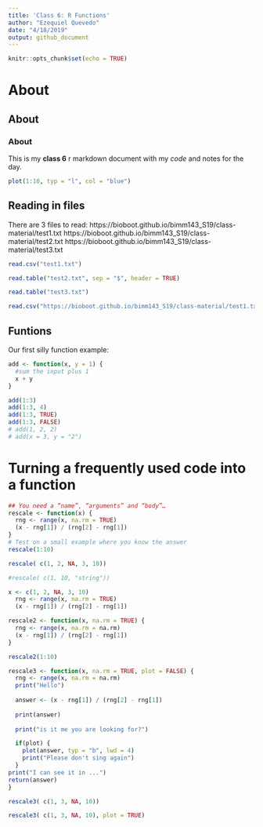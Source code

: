 ```yaml
---
title: 'Class 6: R Functions'
author: "Ezequiel Quevedo"
date: "4/18/2019"
output: github_document
---
```


```r
knitr::opts_chunk$set(echo = TRUE)
```

# About
## About
### About
This is my **class 6** r markdown document with my *code* and notes for the day. 

```r
plot(1:10, typ = "l", col = "blue")
```




## Reading in files

There are 3 files to read:
https://bioboot.github.io/bimm143_S19/class-material/test1.txt
https://bioboot.github.io/bimm143_S19/class-material/test2.txt
https://bioboot.github.io/bimm143_S19/class-material/test3.txt

```r
read.csv("test1.txt")
```

```r
read.table("test2.txt", sep = "$", header = TRUE)
```

```r
read.table("test3.txt")
```

```r
read.csv("https://bioboot.github.io/bimm143_S19/class-material/test1.txt")
```


## Funtions

Our first silly function example:
```r
add <- function(x, y = 1) {
  #sum the input plus 1
  x + y
}
```

```r
add(1:3)
add(1:3, 4)
add(1:3, TRUE)
add(1:3, FALSE)
# add(1, 2, 2)
# add(x = 3, y = "2")
```

# Turning a frequently used code into a function
```r
## You need a “name”, “arguments” and “body”…
rescale <- function(x) {
  rng <- range(x, na.rm = TRUE)
  (x - rng[1]) / (rng[2] - rng[1])
}
# Test on a small example where you know the answer
rescale(1:10)
```

```r
rescale( c(1, 2, NA, 3, 10))

```
```r
#rescale( c(1, 10, "string"))

```

```r
x <- c(1, 2, NA, 3, 10)
  rng <- range(x, na.rm = TRUE)
  (x - rng[1]) / (rng[2] - rng[1])
```

```r
rescale2 <- function(x, na.rm = TRUE) {
  rng <- range(x, na.rm = na.rm)
  (x - rng[1]) / (rng[2] - rng[1])
}
```

```r
rescale2(1:10)
```

```r
rescale3 <- function(x, na.rm = TRUE, plot = FALSE) {
  rng <- range(x, na.rm = na.rm)
  print("Hello")
  
  answer <- (x - rng[1]) / (rng[2] - rng[1])
  
  print(answer)
  
  print("is it me you are looking for?")

  if(plot) {
    plot(answer, typ = "b", lwd = 4)
    print("Please don't sing again")
  }
print("I can see it in ...")
return(answer)
}
```
```r
rescale3( c(1, 3, NA, 10))
```
```r
rescale3( c(1, 3, NA, 10), plot = TRUE)

```

